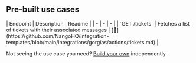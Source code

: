 
## Pre-built use cases

<AccordionGroup>


<Accordion title="Others">
| Endpoint | Description | Readme |
| - | - | - |
| `GET /tickets` | Fetches a list of tickets with their associated messages | [🔗](https://github.com/NangoHQ/integration-templates/blob/main/integrations/gorgias/actions/tickets.md) |
</Accordion>

</AccordionGroup>

<Tip>Not seeing the use case you need? [Build your own](https://docs.nango.dev/guides/customize/setup) independently.</Tip>
